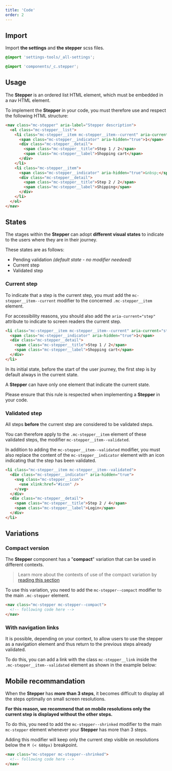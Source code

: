 ```yaml
---
title: 'Code'
order: 2
---
```


## Import

Import **the settings** and **the stepper** scss files.

```scss
@import 'settings-tools/_all-settings';

@import 'components/_c.stepper';
```

## Usage

The **Stepper** is an ordered list HTML element, which must be embedded in a nav HTML element.

To implement the **Stepper** in your code, you must therefore use and respect the following HTML structure:

```html
<nav class="mc-stepper" aria-label="Stepper description">
  <ol class="mc-stepper__list">
    <li class="mc-stepper__item mc-stepper__item--current" aria-current="step">
      <span class="mc-stepper__indicator" aria-hidden="true">1</span>
      <div class="mc-stepper__detail">
        <span class="mc-stepper__title">Step 1 / 2</span>
        <span class="mc-stepper__label">Shopping cart</span>
      </div>
    </li>
    <li class="mc-stepper__item">
      <span class="mc-stepper__indicator" aria-hidden="true">&nbsp;</span>
      <div class="mc-stepper__detail">
        <span class="mc-stepper__title">Step 2 / 2</span>
        <span class="mc-stepper__label">Shipping</span>
      </div>
    </li>
  </ol>
</nav>
```

<Preview path="default" nude />

## States

The stages within the **Stepper** can adopt **different visual states** to indicate to the users where they are in their journey.

These states are as follows:

- Pending validation _(default state - no modifier needeed)_
- Current step
- Validated step

### Current step

To indicate that a step is the current step, you must add the `mc-stepper__item--current` modifier to the concerned `.mc-stepper__item` element.

For accessibility reasons, you should also add the `aria-current="step"` attribute to indicate to screen readers the current step.

```html
<li class="mc-stepper__item mc-stepper__item--current" aria-current="step">
  <span class="mc-stepper__indicator" aria-hidden="true">1</span>
  <div class="mc-stepper__detail">
    <span class="mc-stepper__title">Step 1 / 2</span>
    <span class="mc-stepper__label">Shopping cart</span>
  </div>
</li>
```

<Highlight theme="info">

In its initial state, before the start of the user journey, the first step is by default always in the current state.

</Highlight>

<Highlight theme="warning">

A **Stepper** can have only one element that indicate the current state.

Please ensure that this rule is respected when implementing a **Stepper** in your code.

</Highlight>

### Validated step

All steps **before** the current step are considered to be validated steps.

You can therefore apply to the `.mc-stepper__item` element of these validated steps, the modifier `mc-stepper__item--validated`.

In addition to adding the `mc-stepper__item--validated` modifier, you must also replace the content of the `mc-stepper__indicator` element with an icon indicating that the step has been validated.

```html
<li class="mc-stepper__item mc-stepper__item--validated">
  <div class="mc-stepper__indicator" aria-hidden="true">
    <svg class="mc-stepper__icon">
      <use xlink:href="#icon" />
    </svg>
  </div>
  <div class="mc-stepper__detail">
    <span class="mc-stepper__title">Step 2 / 4</span>
    <span class="mc-stepper__label">Login</span>
  </div>
</li>
```

<Preview path="up-to-three" nude />

## Variations

### Compact version

The **Stepper** component has a "**compact**" variation that can be used in different contexts.

> Learn more about the contexts of use of the compact variation by [reading this section](/Components/Stepper/#compact-version)

To use this variation, you need to add the `mc-stepper--compact` modifier to the main `.mc-stepper` element.

```html
<nav class="mc-stepper mc-stepper--compact">
  <!-- following code here -->
</nav>
```

<Preview path="compact" nude />

### With navigation links

It is possible, depending on your context, to allow users to use the stepper as a navigation element and thus return to the previous steps already validated.

To do this, you can add a link with the class `mc-stepper__link` inside the `.mc-stepper__item--validated` element as shown in the example below:

<Preview path="with-link" nude />

## Mobile recommandation

When the **Stepper** has **more than 3 steps**, it becomes difficult to display all the steps optimally on small screen resolutions.

**For this reason, we recommend that on mobile resolutions only the current step is displayed without the other steps.**

To do this, you need to add the `mc-stepper--shrinked` modifier to the main `mc-stepper` element whenever your **Stepper** has more than 3 steps.

Adding this modifier will keep only the current step visible on resolutions below the `M (< 680px)` breakpoint.

```html
<nav class="mc-stepper mc-stepper--shrinked">
  <!-- following code here -->
</nav>
```

<Preview path="three-and-more" nude />
